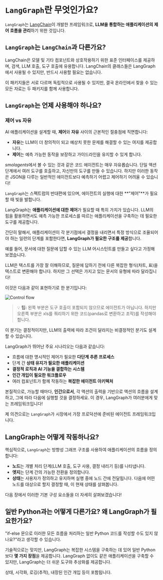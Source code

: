 # `LangGraph`란 무엇인가요?

`LangGraph`는 [LangChain](https://www.langchain.com/)이 개발한 프레임워크로, **LLM을 통합하는 애플리케이션의 제어 흐름을 관리**하기 위한 것입니다.

## `LangGraph`는 `LangChain`과 다른가요?

LangChain은 모델 및 기타 컴포넌트와 상호작용하기 위한 표준 인터페이스를 제공하며, 검색, LLM 호출, 도구 호출에 유용합니다.
LangChain의 클래스들은 LangGraph에서 사용될 수 있지만, 반드시 사용할 필요는 없습니다.

이 패키지들은 서로 다르며 독립적으로 사용될 수 있지만, 결국 온라인에서 찾을 수 있는 모든 자료는 두 패키지를 함께 사용합니다.

## `LangGraph`는 언제 사용해야 하나요?
### 제어 vs 자유

AI 애플리케이션을 설계할 때, **제어**와 **자유** 사이의 근본적인 절충점에 직면합니다:

- **자유**는 LLM이 더 창의적이 되고 예상치 못한 문제를 해결할 수 있는 여지를 제공합니다.
- **제어**는 예측 가능한 동작을 보장하고 가이드라인을 유지할 수 있게 합니다.

*smolagents*에서 볼 수 있는 것과 같은 코드 에이전트는 매우 자유롭습니다. 단일 액션 단계에서 여러 도구를 호출하고, 자신만의 도구를 만들 수 있습니다. 하지만 이러한 동작은 JSON을 다루는 일반적인 에이전트보다 예측하기 어렵고 제어하기 어려울 수 있습니다!

`LangGraph`는 스펙트럼의 반대편에 있으며, 에이전트의 실행에 대한 **"제어"**가 필요할 때 빛을 발합니다.

LangGraph는 **애플리케이션에 대한 제어**가 필요할 때 특히 가치가 있습니다. LLM의 힘을 활용하면서도 예측 가능한 프로세스를 따르는 애플리케이션을 구축하는 데 필요한 도구를 제공합니다.

간단히 말해서, 애플리케이션이 각 분기점에서 결정을 내리면서 특정 방식으로 조율되어야 하는 일련의 단계를 포함한다면, **LangGraph가 필요한 구조를 제공**합니다.

예를 들어, 문서에 대한 질문에 답할 수 있는 LLM 어시스턴트를 만들고 싶다고 가정해보겠습니다.

LLM은 텍스트를 가장 잘 이해하므로, 질문에 답하기 전에 다른 복잡한 형식(차트, 표)을 텍스트로 변환해야 합니다. 하지만 그 선택은 가지고 있는 문서의 유형에 따라 달라집니다!

이것은 다음과 같이 표현하기로 한 분기입니다:

<img src="https://huggingface.co/datasets/agents-course/course-images/resolve/main/en/unit2/LangGraph/flow.png" alt="Control flow"/>

> 💡 **팁:** 왼쪽 부분은 도구 호출이 포함되지 않으므로 에이전트가 아닙니다. 하지만 오른쪽 부분은 xls를 쿼리하기 위한 코드(pandas로 변환하고 조작)를 작성해야 합니다.

이 분기는 결정적이지만, LLM의 출력에 따라 조건이 달라지는 비결정적인 분기도 설계할 수 있습니다.

LangGraph가 뛰어난 주요 시나리오는 다음과 같습니다:

- 흐름에 대한 명시적인 제어가 필요한 **다단계 추론 프로세스**
- 단계 간 **상태 유지가 필요한 애플리케이션**
- **결정적 로직과 AI 기능을 결합하는 시스템**
- **인간 개입이 필요한 워크플로우**
- 여러 컴포넌트가 함께 작동하는 **복잡한 에이전트 아키텍처**

본질적으로, 가능할 때마다, **인간으로서**, 각 액션의 출력을 기반으로 액션의 흐름을 설계하고, 그에 따라 다음에 실행할 것을 결정하세요. 이 경우, LangGraph가 여러분에게 맞는 프레임워크입니다!

제 의견으로는 `LangGraph`가 시장에서 가장 프로덕션에 준비된 에이전트 프레임워크입니다.

## LangGraph는 어떻게 작동하나요?

핵심적으로, `LangGraph`는 방향성 그래프 구조를 사용하여 애플리케이션의 흐름을 정의합니다:

- **노드**는 개별 처리 단계(LLM 호출, 도구 사용, 결정 내리기 등)를 나타냅니다.
- **엣지**는 단계 간의 가능한 전환을 정의합니다.
- **상태**는 사용자가 정의하고 유지하며 실행 중에 노드 간에 전달됩니다. 다음에 어떤 노드를 대상으로 할지 결정할 때, 이 현재 상태를 살펴봅니다.

다음 장에서 이러한 기본 구성 요소들을 더 자세히 살펴보겠습니다!

## 일반 Python과는 어떻게 다른가요? 왜 LangGraph가 필요한가요?

"if-else 문으로 이러한 모든 흐름을 처리하는 일반 Python 코드를 작성할 수도 있지 않나요?"라고 생각할 수 있습니다.

기술적으로는 맞지만, LangGraph는 복잡한 시스템을 구축하는 데 있어 일반 Python보다 **몇 가지 장점**을 제공합니다. LangGraph 없이도 같은 애플리케이션을 구축할 수 있지만, LangGraph는 더 쉬운 도구와 추상화를 제공합니다.

상태, 시각화, 로깅(추적), 내장된 인간 개입 등이 포함됩니다. 